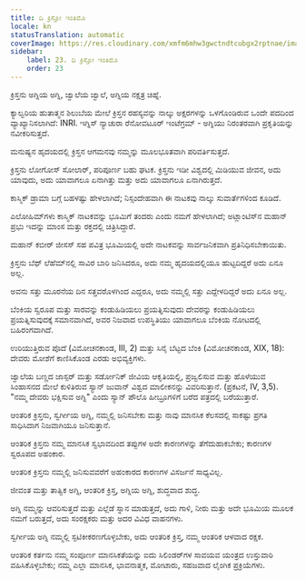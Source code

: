 ```yaml
---
title: ದಿ ಕ್ರಿಸ್ತೋ ಇಂತಿಮೊ
locale: kn
statusTranslation: automatic
coverImage: https://res.cloudinary.com/xmfm6mhw3gwctndtcubgx2rptnae/image/upload/v1741354419/small_cover_la_gran_rebelion_28716e29d2.webp
sidebar:
    label: 23. ದಿ ಕ್ರಿಸ್ತೋ ಇಂತಿಮೊ
    order: 23
---
```

ಕ್ರಿಸ್ತನು ಅಗ್ನಿಯ ಅಗ್ನಿ, ಜ್ವಾಲೆಯ ಜ್ವಾಲೆ, ಅಗ್ನಿಯ ನಕ್ಷತ್ರ ಚಿಹ್ನೆ.

ಕ್ಯಾಲ್ವರಿಯ ಹುತಾತ್ಮನ ಶಿಲುಬೆಯ ಮೇಲೆ ಕ್ರಿಸ್ತನ ರಹಸ್ಯವನ್ನು ನಾಲ್ಕು ಅಕ್ಷರಗಳನ್ನು ಒಳಗೊಂಡಿರುವ ಒಂದೇ ಪದದಿಂದ ವ್ಯಾಖ್ಯಾನಿಸಲಾಗಿದೆ: INRI. ಇಗ್ನಿಸ್ ನ್ಯಾಚುರಾ ರೆನೋವಟೂರ್ ಇಂಟೆಗ್ರಮ್ - ಅಗ್ನಿಯು ನಿರಂತರವಾಗಿ ಪ್ರಕೃತಿಯನ್ನು ನವೀಕರಿಸುತ್ತದೆ.

ಮನುಷ್ಯನ ಹೃದಯದಲ್ಲಿ ಕ್ರಿಸ್ತನ ಆಗಮನವು ನಮ್ಮನ್ನು ಮೂಲಭೂತವಾಗಿ ಪರಿವರ್ತಿಸುತ್ತದೆ.

ಕ್ರಿಸ್ತನು ಲೋಗೋಸ್ ಸೋಲಾರ್, ಪರಿಪೂರ್ಣ ಬಹು ಘಟಕ. ಕ್ರಿಸ್ತನು ಇಡೀ ವಿಶ್ವದಲ್ಲಿ ಮಿಡಿಯುವ ಜೀವನ, ಅದು ಯಾವುದು, ಅದು ಯಾವಾಗಲೂ ಏನಾಗಿತ್ತು ಮತ್ತು ಅದು ಯಾವಾಗಲೂ ಏನಾಗಿರುತ್ತದೆ.

ಕಾಸ್ಮಿಕ್ ಡ್ರಾಮಾ ಬಗ್ಗೆ ಬಹಳಷ್ಟು ಹೇಳಲಾಗಿದೆ; ನಿಸ್ಸಂದೇಹವಾಗಿ ಈ ನಾಟಕವು ನಾಲ್ಕು ಸುವಾರ್ತೆಗಳಿಂದ ಕೂಡಿದೆ.

ಎಲೋಹಿಮ್‌ಗಳು ಕಾಸ್ಮಿಕ್ ನಾಟಕವನ್ನು ಭೂಮಿಗೆ ತಂದರು ಎಂದು ನಮಗೆ ಹೇಳಲಾಗಿದೆ; ಅಟ್ಲಾಂಟಿಸ್‌ನ ಮಹಾನ್ ಪ್ರಭು ಇದನ್ನು ಮಾಂಸ ಮತ್ತು ರಕ್ತದಲ್ಲಿ ಚಿತ್ರಿಸಿದ್ದಾರೆ.

ಮಹಾನ್ ಕಬೀರ್ ಜೀಸಸ್ ಸಹ ಪವಿತ್ರ ಭೂಮಿಯಲ್ಲಿ ಅದೇ ನಾಟಕವನ್ನು ಸಾರ್ವಜನಿಕವಾಗಿ ಪ್ರತಿನಿಧಿಸಬೇಕಾಯಿತು.

ಕ್ರಿಸ್ತನು ಬೆಥ್ ಲೆಹೆಮ್‌ನಲ್ಲಿ ಸಾವಿರ ಬಾರಿ ಜನಿಸಿದರೂ, ಅದು ನಮ್ಮ ಹೃದಯದಲ್ಲಿಯೂ ಹುಟ್ಟದಿದ್ದರೆ ಅದು ಏನೂ ಅಲ್ಲ.

ಅವನು ಸತ್ತು ಮೂರನೆಯ ದಿನ ಸತ್ತವರೊಳಗಿಂದ ಎದ್ದರೂ, ಅದು ನಮ್ಮಲ್ಲಿ ಸತ್ತು ಎದ್ದೇಳದಿದ್ದರೆ ಅದು ಏನೂ ಅಲ್ಲ.

ಬೆಂಕಿಯ ಸ್ವರೂಪ ಮತ್ತು ಸಾರವನ್ನು ಕಂಡುಹಿಡಿಯಲು ಪ್ರಯತ್ನಿಸುವುದು ದೇವರನ್ನು ಕಂಡುಹಿಡಿಯಲು ಪ್ರಯತ್ನಿಸುವುದಕ್ಕೆ ಸಮಾನವಾಗಿದೆ, ಅವರ ನಿಜವಾದ ಉಪಸ್ಥಿತಿಯು ಯಾವಾಗಲೂ ಬೆಂಕಿಯ ನೋಟದಲ್ಲಿ ಬಹಿರಂಗವಾಗಿದೆ.

ಉರಿಯುತ್ತಿರುವ ಪೊದೆ (ವಿಮೋಚನಕಾಂಡ, III, 2) ಮತ್ತು ಸಿನೈ ಬೆಟ್ಟದ ಬೆಂಕಿ (ವಿಮೋಚನಕಾಂಡ, XIX, 18): ದೇವರು ಮೋಶೆಗೆ ಕಾಣಿಸಿಕೊಂಡ ಎರಡು ಅಭಿವ್ಯಕ್ತಿಗಳು.

ಜ್ವಾಲೆಯ ಬಣ್ಣದ ಜಾಸ್ಪರ್ ಮತ್ತು ಸರ್ಡೋನಿಕ್ ಜೀವಿಯ ಆಕೃತಿಯಲ್ಲಿ, ಪ್ರಜ್ವಲಿಸುವ ಮತ್ತು ಹೊಳೆಯುವ ಸಿಂಹಾಸನದ ಮೇಲೆ ಕುಳಿತಿರುವ ಸ್ಯಾನ್ ಜುವಾನ್ ವಿಶ್ವದ ಮಾಲೀಕನನ್ನು ವಿವರಿಸುತ್ತಾನೆ. (ಪ್ರಕಟನೆ, IV, 3,5). "ನಮ್ಮ ದೇವರು ಭಕ್ಷಿಸುವ ಅಗ್ನಿ" ಎಂದು ಸ್ಯಾನ್ ಪೌಲೊ ಹೀಬ್ರೂಗಳಿಗೆ ಬರೆದ ಪತ್ರದಲ್ಲಿ ಬರೆಯುತ್ತಾರೆ.

ಆಂತರಿಕ ಕ್ರಿಸ್ತನು, ಸ್ವರ್ಗೀಯ ಅಗ್ನಿ, ನಮ್ಮಲ್ಲಿ ಜನಿಸಬೇಕು ಮತ್ತು ನಾವು ಮಾನಸಿಕ ಕೆಲಸದಲ್ಲಿ ಸಾಕಷ್ಟು ಪ್ರಗತಿ ಸಾಧಿಸಿದಾಗ ನಿಜವಾಗಿಯೂ ಜನಿಸುತ್ತಾನೆ.

ಆಂತರಿಕ ಕ್ರಿಸ್ತನು ನಮ್ಮ ಮಾನಸಿಕ ಸ್ವಭಾವದಿಂದ ತಪ್ಪುಗಳ ಅದೇ ಕಾರಣಗಳನ್ನು ತೆಗೆದುಹಾಕಬೇಕು; ಕಾರಣಗಳ ಸ್ವರೂಪದ ಅಹಂಕಾರ.

ಆಂತರಿಕ ಕ್ರಿಸ್ತನು ನಮ್ಮಲ್ಲಿ ಜನಿಸುವವರೆಗೆ ಅಹಂಕಾರದ ಕಾರಣಗಳ ವಿಸರ್ಜನೆ ಸಾಧ್ಯವಿಲ್ಲ.

ಜೀವಂತ ಮತ್ತು ತಾತ್ವಿಕ ಅಗ್ನಿ, ಆಂತರಿಕ ಕ್ರಿಸ್ತ, ಅಗ್ನಿಯ ಅಗ್ನಿ, ಶುದ್ಧವಾದ ಶುದ್ಧ.

ಅಗ್ನಿ ನಮ್ಮನ್ನು ಆವರಿಸುತ್ತದೆ ಮತ್ತು ಎಲ್ಲೆಡೆ ಸ್ನಾನ ಮಾಡುತ್ತದೆ, ಅದು ಗಾಳಿ, ನೀರು ಮತ್ತು ಅದೇ ಭೂಮಿಯ ಮೂಲಕ ನಮಗೆ ಬರುತ್ತದೆ, ಅದು ಸಂರಕ್ಷಕರು ಮತ್ತು ಅದರ ವಿವಿಧ ವಾಹನಗಳು.

ಸ್ವರ್ಗೀಯ ಅಗ್ನಿ ನಮ್ಮಲ್ಲಿ ಸ್ಫಟಿಕೀಕರಣಗೊಳ್ಳಬೇಕು, ಅದು ಆಂತರಿಕ ಕ್ರಿಸ್ತ, ನಮ್ಮ ಆಂತರಿಕ ಆಳವಾದ ರಕ್ಷಕ.

ಆಂತರಿಕ ಕರ್ತನು ನಮ್ಮ ಸಂಪೂರ್ಣ ಮಾನಸಿಕತೆಯನ್ನು ಐದು ಸಿಲಿಂಡರ್‌ಗಳ ಸಾವಯವ ಯಂತ್ರದ ಉಸ್ತುವಾರಿ ವಹಿಸಿಕೊಳ್ಳಬೇಕು; ನಮ್ಮ ಎಲ್ಲಾ ಮಾನಸಿಕ, ಭಾವನಾತ್ಮಕ, ಮೋಟಾರು, ಸಹಜವಾದ ಲೈಂಗಿಕ ಪ್ರಕ್ರಿಯೆಗಳು.

